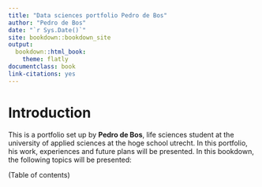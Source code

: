 ```yaml
--- 
title: "Data sciences portfolio Pedro de Bos"
author: "Pedro de Bos"
date: "`r Sys.Date()`"
site: bookdown::bookdown_site
output: 
  bookdown::html_book: 
    theme: flatly
documentclass: book
link-citations: yes
---
```


# Introduction

This is a portfolio set up by __Pedro de Bos__, life sciences student at the university of applied sciences at the hoge school utrecht. In this portfolio, his work, experiences and future plans will be presented. In this bookdown, the following topics will be presented:

(Table of contents)
